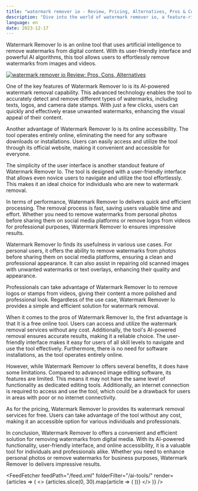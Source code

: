 ```yaml
---
title: "watermark remover io - Review, Pricing, Alternatives, Pros & Cons"
description: "Dive into the world of watermark remover io, a feature-rich AI tool. Learn about its features, pricing, and how it's making an impact. Don't miss out!"
language: en
date: 2023-12-17
---
```

        
Watermark Remover Io is an online tool that uses artificial intelligence to remove watermarks from digital content. With its user-friendly interface and powerful AI algorithms, this tool allows users to effortlessly remove watermarks from images and videos.


<BlogHeader />


[![watermark remover io Review: Pros, Cons, Alternatives](/ai-tools/watermark-remover-io.png)](https://www.watermarkremover.io/)



One of the key features of Watermark Remover Io is its AI-powered watermark removal capability. This advanced technology enables the tool to accurately detect and remove different types of watermarks, including texts, logos, and camera date stamps. With just a few clicks, users can quickly and effectively erase unwanted watermarks, enhancing the visual appeal of their content.

Another advantage of Watermark Remover Io is its online accessibility. The tool operates entirely online, eliminating the need for any software downloads or installations. Users can easily access and utilize the tool through its official website, making it convenient and accessible for everyone.

The simplicity of the user interface is another standout feature of Watermark Remover Io. The tool is designed with a user-friendly interface that allows even novice users to navigate and utilize the tool effortlessly. This makes it an ideal choice for individuals who are new to watermark removal.

In terms of performance, Watermark Remover Io delivers quick and efficient processing. The removal process is fast, saving users valuable time and effort. Whether you need to remove watermarks from personal photos before sharing them on social media platforms or remove logos from videos for professional purposes, Watermark Remover Io ensures impressive results.

Watermark Remover Io finds its usefulness in various use cases. For personal users, it offers the ability to remove watermarks from photos before sharing them on social media platforms, ensuring a clean and professional appearance. It can also assist in repairing old scanned images with unwanted watermarks or text overlays, enhancing their quality and appearance. 

Professionals can take advantage of Watermark Remover Io to remove logos or stamps from videos, giving their content a more polished and professional look. Regardless of the use case, Watermark Remover Io provides a simple and efficient solution for watermark removal.

When it comes to the pros of Watermark Remover Io, the first advantage is that it is a free online tool. Users can access and utilize the watermark removal services without any cost. Additionally, the tool's AI-powered removal ensures accurate results, making it a reliable choice. The user-friendly interface makes it easy for users of all skill levels to navigate and use the tool effectively. Furthermore, there is no need for software installations, as the tool operates entirely online.

However, while Watermark Remover Io offers several benefits, it does have some limitations. Compared to advanced image editing software, its features are limited. This means it may not have the same level of functionality as dedicated editing tools. Additionally, an internet connection is required to access and use the tool, which could be a drawback for users in areas with poor or no internet connectivity.

As for the pricing, Watermark Remover Io provides its watermark removal services for free. Users can take advantage of the tool without any cost, making it an accessible option for various individuals and professionals.

In conclusion, Watermark Remover Io offers a convenient and efficient solution for removing watermarks from digital media. With its AI-powered functionality, user-friendly interface, and online accessibility, it is a valuable tool for individuals and professionals alike. Whether you need to enhance personal photos or remove watermarks for business purposes, Watermark Remover Io delivers impressive results.


<AdComponent />


<FeedFetcher feedPath="/feed.xml" folderFilter="/ai-tools/" render={articles => (
    <>
        <Cards>
            {articles.slice(0, 30).map(article => (
                <Card key={article.link} title={article.title} href={article.link} />
            ))}
        </Cards>
    </>
)} />

